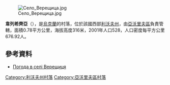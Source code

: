 [[Image:Село_Верещица.jpg|right]]

{{coord|49|59|17|N|23|37|54|E|scale:100000|display=title}}

'''韋列希齊亞'''（{{lang-uk|Верещиця}}），是[[烏克蘭|烏克蘭]]的村落，位於該國西部[[利沃夫州|利沃夫州]]，由[[亞沃里夫區|亞沃里夫區]]負責管轄，面積0.78平方公里，海拔高度316米，2001年人口528，人口密度每平方公里676.92人。

==參考資料==
* [http://weather.in.ua/ua/l'vovskaja/3178 Погода в селі Верещиця]

{{DEFAULTSORT:Верещиця}}
[[Category:利沃夫州村落|Category:利沃夫州村落]]
[[Category:亞沃里夫區村落|Category:亞沃里夫區村落]]


{{Lviv-geo-stub}}
